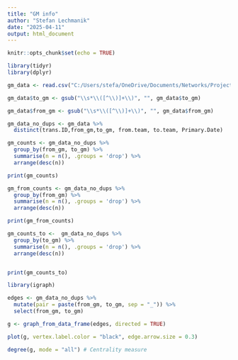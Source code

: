 ---
title: "GM info"
author: "Stefan Lechmanik"
date: "2025-04-11"
output: html_document
---

```{r setup, include=FALSE}
knitr::opts_chunk$set(echo = TRUE)
```

```{r}
library(tidyr)
library(dplyr)
```



```{r}
gm_data <- read.csv("C:/Users/stefa/OneDrive/Documents/Networks/Project/mlb_transactions_with_gm.csv")
```

```{r}
gm_data$to_gm <- gsub("\\s*\\([^\\)]+\\)", "", gm_data$to_gm)

gm_data$from_gm <- gsub("\\s*\\([^\\)]+\\)", "", gm_data$from_gm)
```

```{r}
gm_data_no_dups <- gm_data %>% 
  distinct(trans.ID,from_gm,to_gm, from.team, to.team, Primary.Date)
```



```{r}
gm_counts <- gm_data_no_dups %>%
  group_by(from_gm, to_gm) %>%
  summarise(n = n(), .groups = 'drop') %>%
  arrange(desc(n))  

print(gm_counts)
```

```{r}
gm_from_counts <- gm_data_no_dups %>%
  group_by(from_gm) %>%
  summarise(n = n(), .groups = 'drop') %>%
  arrange(desc(n)) 

print(gm_from_counts)
```

```{r}
gm_counts_to <-  gm_data_no_dups %>%
  group_by(to_gm) %>%
  summarise(n = n(), .groups = 'drop') %>%
  arrange(desc(n))  


print(gm_counts_to)
```

```{r}
library(igraph)

edges <- gm_data_no_dups %>%
  mutate(pair = paste(from_gm, to_gm, sep = "_")) %>%
  select(from_gm, to_gm)

g <- graph_from_data_frame(edges, directed = TRUE)

plot(g, vertex.label.color = "black", edge.arrow.size = 0.3)

degree(g, mode = "all") # Centrality measure
```


```{r}

```

